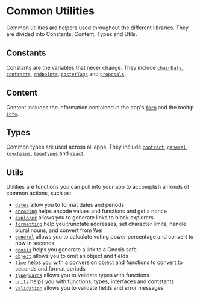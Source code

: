 # Common Utilities

Common utilities are helpers used throughout the different libraries. They are divided into Constants, Content, Types and Utils.

## Constants

Constants are the variables that never change. They include [`chainData`](./constants/chain-data), [`contracts`](./constants/contracts), [`endpoints`](./constants/endpoints), [`posterTags`](./constants/poster-tags) and [`proposals`](./constants/proposals).

## Content

Content includes the information contained in the app's [`form`](./content/form) and the tooltip [`info`](./content/info).

## Types

Common types are used across all apps. They include [`contract`](./types/contract), [`general`](./types/general), [`keychains`](./types/keychains), [`legoTypes`](./types/lego-types) and [`react`](./types/react).

## Utils

Utilities are functions you can pull into your app to accomplish all kinds of common actions, such as:

- [`dates`](./utils/dates) allow you to format dates and periods
- [`encoding`](./utils/encoding) helps encode values and functions and get a nonce
- [`explorer`](./utils/explorer) allows you to generate links to block explorers
- [`formatting`](./utils/formatting) help you trunctate addresses, set character limits, handle plural nouns, and convert from Wei
- [`general`](./utils/general) allows you to calculate voting power percentage and convert to now in seconds
- [`gnosis`](./utils/gnosis) helps you generate a link to a Gnosis safe
- [`object`](./utils/object) allows you to omit an object and fields
- [`time`](./utils/time) helps you with a conversion object and functions to convert to seconds and format periods
- [`typeguards`](./utils/typeguards) allows you to validate types with functions
- [`units`](./utils/units) helps you with functions, types, interfaces and contstants
- [`validation`](./utils/validation) allows you to validate fields and error messages
